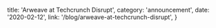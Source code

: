 
  title: 'Arweave at Techcrunch Disrupt',
  category: 'announcement',
  date: '2020-02-12',
  link: '/blog/arweave-at-techcrunch-disrupt',
}
